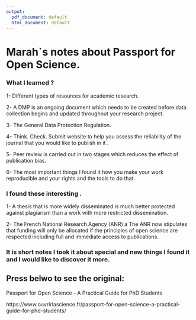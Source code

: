 ```yaml
---
output:
  pdf_document: default
  html_document: default
---
```

# Marah`s notes about Passport for Open Science.


### What I learned ?

1- Different types of resources for academic research.

2- A DMP is an ongoing document which needs to be created before data collection
begins and updated throughout your research project.

3- The General Data Protection Regulation.

4- Think. Check. Submit website to help you assess the reliability of the journal that you would like to publish in it .

5-  Peer review is carried out in two stages which reduces the effect
of publication bias.

6- The most important things I found it how you make your work reproducible and your rights and the tools to do that.

### I found these interesting .

1- A thesis that is more widely disseminated is much better protected against
plagiarism than a work with more restricted dissemination.

2- The French National Research Agency (ANR) a The ANR now stipulates 
that funding will only be allocated if the principles of open
science are respected including full and immediate access to publications.

### It is short notes I took it about special and new things I found it and I  would like to discover it more.

## Press belwo to see the original:

Passport for Open Science - A Practical Guide for PhD Students

https://www.ouvrirlascience.fr/passport-for-open-science-a-practical-guide-for-phd-students/

